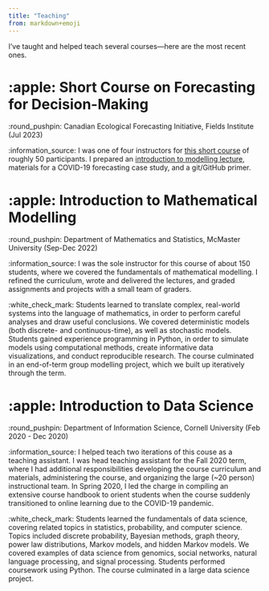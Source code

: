 ```yaml
---
title: "Teaching"
from: markdown+emoji
---
```


I've taught and helped teach several courses---here are the most recent ones.

# :apple: Short Course on Forecasting for Decision-Making

:round_pushpin: Canadian Ecological Forecasting Initiative, Fields Institute (Jul 2023)

:information_source: I was one of four instructors for [this short course](https://github.com/kbbodner/cefi_shortcourse_students_2023) of roughly 50 participants. I prepared an [introduction to modelling lecture](https://youtu.be/VDgEQZah7dE?si=P6CiBAkgbIuKCdLS), materials for a COVID-19 forecasting case study, and a git/GitHub primer.

# :apple: Introduction to Mathematical Modelling

:round_pushpin: Department of Mathematics and Statistics, McMaster University (Sep-Dec 2022)

:information_source: I was the sole instructor for this course of about 150 students, where we covered the fundamentals of mathematical modelling. I refined the curriculum, wrote and delivered the lectures, and graded assignments and projects with a small team of graders.

:white_check_mark: Students learned to translate complex, real-world systems into the language of mathematics, in order to perform careful analyses and draw useful conclusions. We covered deterministic models (both discrete- and continuous-time), as well as stochastic models. Students gained experience programming in Python, in order to simulate models using computational methods, create informative data visualizations, and conduct reproducible research. The course culminated in an end-of-term group modelling project, which we built up iteratively through the term.

# :apple: Introduction to Data Science

:round_pushpin: Department of Information Science, Cornell University (Feb 2020 - Dec 2020)

:information_source: I helped teach two iterations of this couse as a teaching assistant. I was head teaching assistant for the Fall 2020 term, where I had additional responsibilities developing the course curriculum and materials, administering the course, and organizing the large (~20 person) instructional team. In Spring 2020, I led the charge in compiling an extensive course handbook to orient students when the course suddenly transitioned to online learning due to the COVID-19 pandemic.

:white_check_mark: Students learned the fundamentals of data science, covering related topics in statistics, probability, and computer science. Topics included discrete probability, Bayesian methods, graph theory, power law distributions, Markov models, and hidden Markov models. We covered examples of data science from genomics, social networks, natural language processing, and signal processing. Students performed coursework using Python. The course culminated in a large data science project.